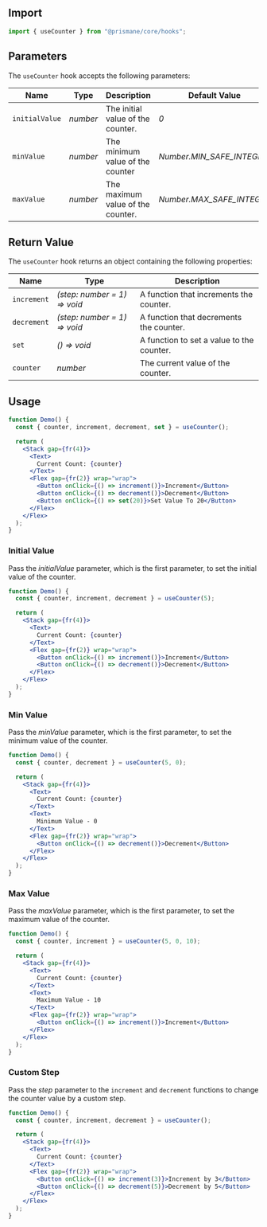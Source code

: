 ## Import

```js
import { useCounter } from "@prismane/core/hooks";
```

## Parameters

The `useCounter` hook accepts the following parameters:

| Name           | Type     | Description                       | Default Value             |
| -------------- | -------- | --------------------------------- | ------------------------- |
| `initialValue` | _number_ | The initial value of the counter. | _0_                       |
| `minValue`     | _number_ | The minimum value of the counter  | _Number.MIN_SAFE_INTEGER_ |
| `maxValue`     | _number_ | The maximum value of the counter. | _Number.MAX_SAFE_INTEGER_ |

## Return Value

The `useCounter` hook returns an object containing the following properties:

| Name        | Type                         | Description                               |
| ----------- | ---------------------------- | ----------------------------------------- |
| `increment` | _(step: number = 1) => void_ | A function that increments the counter.   |
| `decrement` | _(step: number = 1) => void_ | A function that decrements the counter.   |
| `set`       | _() => void_                 | A function to set a value to the counter. |
| `counter`   | _number_                     | The current value of the counter.         |

## Usage

```jsx preview
function Demo() {
  const { counter, increment, decrement, set } = useCounter();

  return (
    <Stack gap={fr(4)}>
      <Text>
        Current Count: {counter}
      </Text>
      <Flex gap={fr(2)} wrap="wrap">
        <Button onClick={() => increment()}>Increment</Button>
        <Button onClick={() => decrement()}>Decrement</Button>
        <Button onClick={() => set(20)}>Set Value To 20</Button>
      </Flex>
    </Flex>
  );
}
```

### Initial Value

Pass the _initialValue_ parameter, which is the first parameter, to set the initial value of the counter.

```jsx preview
function Demo() {
  const { counter, increment, decrement } = useCounter(5);

  return (
    <Stack gap={fr(4)}>
      <Text>
        Current Count: {counter}
      </Text>
      <Flex gap={fr(2)} wrap="wrap">
        <Button onClick={() => increment()}>Increment</Button>
        <Button onClick={() => decrement()}>Decrement</Button>
      </Flex>
    </Flex>
  );
}
```

### Min Value

Pass the _minValue_ parameter, which is the first parameter, to set the minimum value of the counter.

```jsx preview
function Demo() {
  const { counter, decrement } = useCounter(5, 0);

  return (
    <Stack gap={fr(4)}>
      <Text>
        Current Count: {counter}
      </Text>
      <Text>
        Minimum Value - 0
      </Text>
      <Flex gap={fr(2)} wrap="wrap">
        <Button onClick={() => decrement()}>Decrement</Button>
      </Flex>
    </Flex>
  );
}
```

### Max Value

Pass the _maxValue_ parameter, which is the first parameter, to set the maximum value of the counter.

```jsx preview
function Demo() {
  const { counter, increment } = useCounter(5, 0, 10);

  return (
    <Stack gap={fr(4)}>
      <Text>
        Current Count: {counter}
      </Text>
      <Text>
        Maximum Value - 10
      </Text>
      <Flex gap={fr(2)} wrap="wrap">
        <Button onClick={() => increment()}>Increment</Button>
      </Flex>
    </Flex>
  );
}
```

### Custom Step

Pass the _step_ parameter to the `increment` and `decrement` functions to change the counter value by a custom step.

```jsx preview
function Demo() {
  const { counter, increment, decrement } = useCounter();

  return (
    <Stack gap={fr(4)}>
      <Text>
        Current Count: {counter}
      </Text>
      <Flex gap={fr(2)} wrap="wrap">
        <Button onClick={() => increment(3)}>Increment by 3</Button>
        <Button onClick={() => decrement(5)}>Decrement by 5</Button>
      </Flex>
    </Flex>
  );
}
```
